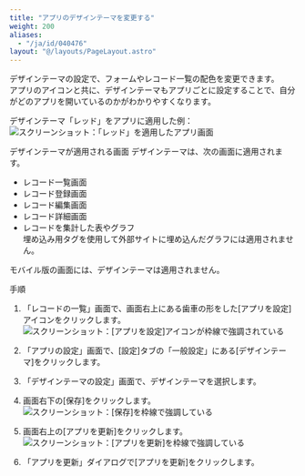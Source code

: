 ```yaml
---
title: "アプリのデザインテーマを変更する"
weight: 200
aliases:
  - "/ja/id/040476"
layout: "@/layouts/PageLayout.astro"
---
```




デザインテーマの設定で、フォームやレコード一覧の配色を変更できます。  
アプリのアイコンと共に、デザインテーマもアプリごとに設定することで、自分がどのアプリを開いているのかがわかりやすくなります。

デザインテーマ「レッド」をアプリに適用した例：  
<Img src="/k/kintone/img-ja/theme_img03_1.png" alt="スクリーンショット：「レッド」を適用したアプリ画面" />

<Heading id="app_generalsettings_theme_10">デザインテーマが適用される画面</Heading>
デザインテーマは、次の画面に適用されます。

* レコード一覧画面
* レコード登録画面
* レコード編集画面
* レコード詳細画面
* レコードを集計した表やグラフ  
  埋め込み用タグを使用して外部サイトに埋め込んだグラフには適用されません。

<Note>


モバイル版の画面には、デザインテーマは適用されません。


</Note>

<Heading id="app_generalsettings_theme_20">手順</Heading>
1. 「レコードの一覧」画面で、画面右上にある歯車の形をした[アプリを設定]アイコンをクリックします。  
   <Img src="/k/kintone/img/settings_new_icon.png" alt="スクリーンショット：[アプリを設定]アイコンが枠線で強調されている" />

1. 「アプリの設定」画面で、[設定]タブの「一般設定」にある[デザインテーマ]をクリックします。

1. 「デザインテーマの設定」画面で、デザインテーマを選択します。

1. 画面右下の[保存]をクリックします。  
   <Img src="/k/kintone/img-ja/theme_img02.png" alt="スクリーンショット：[保存]を枠線で強調している" />

1. 画面右上の[アプリを更新]をクリックします。  
   <Img src="/k/kintone/img-ja/theme_img03.png" alt="スクリーンショット：[アプリを更新]を枠線で強調している" />

1. 「アプリを更新」ダイアログで[アプリを更新]をクリックします。
